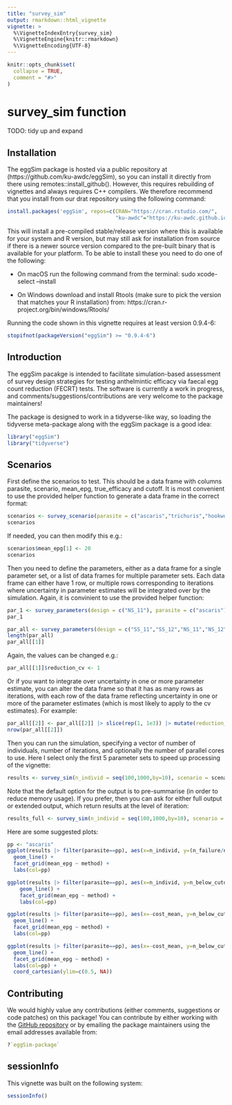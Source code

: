 ```yaml
---
title: "survey_sim"
output: rmarkdown::html_vignette
vignette: >
  %\VignetteIndexEntry{survey_sim}
  %\VignetteEngine{knitr::rmarkdown}
  %\VignetteEncoding{UTF-8}
---
```


```r
knitr::opts_chunk$set(
  collapse = TRUE,
  comment = "#>"
)
```

# survey_sim function

TODO: tidy up and expand

## Installation

The eggSim package is hosted via a public repository at (https://github.com/ku-awdc/eggSim), so you can install it directly from there using remotes::install_github().  However, this requires rebuilding of vignettes and always requires C++ compilers. We therefore recommend that you install from our drat repository using the following command:

```r
install.packages('eggSim', repos=c(CRAN="https://cran.rstudio.com/", 
                                   "ku-awdc"="https://ku-awdc.github.io/drat/"))
```

This will install a pre-compiled stable/release version where this is available for your system and R version, but may still ask for installation from source if there is a newer source version compared to the pre-built binary that is available for your platform.  To be able to install these you need to do one of the following:

- On macOS run the following command from the terminal:  sudo xcode-select --install

- On Windows download and install Rtools (make sure to pick the version that matches your R installation) from:  https://cran.r-project.org/bin/windows/Rtools/

Running the code shown in this vignette requires at least version 0.9.4-6:

```r
stopifnot(packageVersion("eggSim") >= "0.9.4-6")
```


## Introduction

The eggSim pacakge is intended to facilitate simulation-based assessment of survey design strategies for testing anthelmintic efficacy via faecal egg count reduction (FECRT) tests.  The software is currently a work in progress, and comments/suggestions/contributions are very welcome to the package maintainers!

The package is designed to work in a tidyverse-like way, so loading the tidyverse meta-package along with the eggSim package is a good idea:

```r
library("eggSim")
library("tidyverse")
```

## Scenarios

First define the scenarios to test.  This should be a data frame with columns parasite, scenario, mean_epg, true_efficacy and cutoff. It is most convenient to use the provided helper function to generate a data frame in the correct format:

```r
scenarios <- survey_scenario(parasite = c("ascaris","trichuris","hookworm"))
scenarios
```

If needed, you can then modify this e.g.:

```r
scenarios$mean_epg[1] <- 20
scenarios
```

Then you need to define the parameters, either as a data frame for a single parameter set, or a list of data frames for multiple parameter sets.  Each data frame can either have 1 row, or multiple rows corresponding to iterations where uncertainty in parameter estimates will be integrated over by the simulation. Again, it is convinient to use the provided helper function:

```r
par_1 <- survey_parameters(design = c("NS_11"), parasite = c("ascaris"), method = c("kk"))
par_1

par_all <- survey_parameters(design = c("SS_11","SS_12","NS_11","NS_12","SSR_11","SSR_12"), parasite = c("ascaris","trichuris","hookworm"), method = c("kk","miniflotac","fecpak"))
length(par_all)
par_all[[1]]
```

Again, the values can be changed e.g.:

```r
par_all[[1]]$reduction_cv <- 1
```

Or if you want to integrate over uncertainty in one or more parameter estimate, you can alter the data frame so that it has as many rows as iterations, with each row of the data frame reflecting uncertainty in one or more of the parameter estimates (which is most likely to apply to the cv estimates).  For example:

```r
par_all[[2]] <- par_all[[2]] |> slice(rep(1, 1e3)) |> mutate(reduction_cv = rgamma(n(), 1, 1))
nrow(par_all[[2]])
```

Then you can run the simulation, specifying a vector of number of individuals, number of iterations, and optionally the number of parallel cores to use. Here I select only the first 5 parameter sets to speed up processing of the vignette:

```r
results <- survey_sim(n_individ = seq(100,1000,by=10), scenario = scenarios, parameters = par_all[1:5], iterations = 1e3, cl=2L, output="summarised")
```

Note that the default option for the output is to pre-summarise (in order to reduce memory usage).  If you prefer, then you can ask for either full output or extended output, which return results at the level of iteration:

```r
results_full <- survey_sim(n_individ = seq(100,1000,by=10), scenario = scenarios, parameters = par_1, iterations = 1e3, cl=2L, output="full")
```

Here are some suggested plots:

```r
pp <- "ascaris"
ggplot(results |> filter(parasite==pp), aes(x=n_individ, y=(n_failure/n_total), col=design, group=design)) +
  geom_line() +
  facet_grid(mean_epg ~ method) +
  labs(col=pp)
```

```r
ggplot(results |> filter(parasite==pp), aes(x=n_individ, y=n_below_cutoffs/n_total, col=design, group=design)) +
    geom_line() +
    facet_grid(mean_epg ~ method) +
    labs(col=pp)
```

```r
ggplot(results |> filter(parasite==pp), aes(x=-cost_mean, y=n_below_cutoffs/n_total, col=design, group=design)) +
  geom_line() +
  facet_grid(mean_epg ~ method) +
  labs(col=pp)
```

```r
ggplot(results |> filter(parasite==pp), aes(x=-cost_mean, y=n_below_cutoffs/n_total, col=design, group=design)) +
  geom_line() +
  facet_grid(mean_epg ~ method) +
  labs(col=pp) +
  coord_cartesian(ylim=c(0.5, NA))
```


## Contributing

We would highly value any contributions (either comments, suggestions or code patches) on this package!  You can contribute by either working with the [GitHub repository](https://github.com/ku-awdc/eggSim) or by emailing the package maintainers using the email addresses available from:

```r
?`eggSim-package`
```

## sessionInfo

This vignette was built on the following system:

```r
sessionInfo()
```

